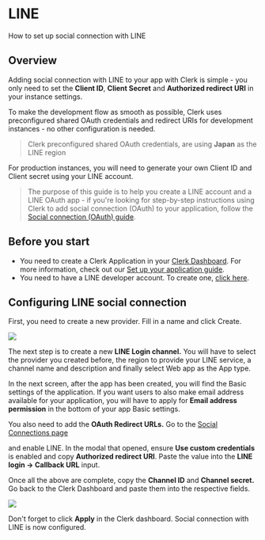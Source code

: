 # LINE

How to set up social connection with LINE

## Overview

Adding social connection with LINE to your app with Clerk is simple - you only need to set the **Client ID**, **Client Secret** and **Authorized redirect URI** in your instance settings.

To make the development flow as smooth as possible, Clerk uses preconfigured shared OAuth credentials and redirect URIs for development instances - no other configuration is needed.

> Clerk preconfigured shared OAuth credentials, are using **Japan** as the LINE region

For production instances, you will need to generate your own Client ID and Client secret using your LINE account.

> The purpose of this guide is to help you create a LINE account and a LINE OAuth app - if you're looking for step-by-step instructions using Clerk to add social connection (OAuth) to your application, follow the [Social connection (OAuth) guide](https://clerk.com/docs/authentication/social-connections-oauth).

## Before you start

- You need to create a Clerk Application in your [Clerk Dashboard](https://dashboard.clerk.dev/). For more information, check out our [Set up your application guide](/get-started/setup-clerk).
- You need to have a LINE developer account. To create one, [click here](https://developers.line.biz/en/).

## Configuring LINE social connection

First, you need to create a new provider. Fill in a name and click Create.

![](/docs/images/authentication-providers/line/3ad738aa92914c9e778ee4cd861ed0cf5cf34d03-1909x779.png)

The next step is to create a new **LINE Login channel.** You will have to select the provider you created before, the region to provide your LINE service, a channel name and description and finally select Web app as the App type.

In the next screen, after the app has been created, you will find the Basic settings of the application. If you want users to also make email address available for your application, you will have to apply for **Email address permission** in the bottom of your app Basic settings.

You also need to add the **OAuth Redirect URLs.** Go to the [Social Connections page](https://dashboard.clerk.dev/last-active?path=authentication/social)

and enable LINE. In the modal that opened, ensure **Use custom credentials** is enabled and copy **Authorized redirect URI**. Paste the value into the **LINE login -> Callback URL** input.

Once all the above are complete, copy the **Channel ID** and **Channel secret.** Go back to the Clerk Dashboard and paste them into the respective fields.

![](/docs/images/authentication-providers/line/fcec2741d1d9210fd18ab94415e50253ef7eb77f-1908x782.png)

Don't forget to click **Apply** in the Clerk dashboard. Social connection with LINE is now configured.
